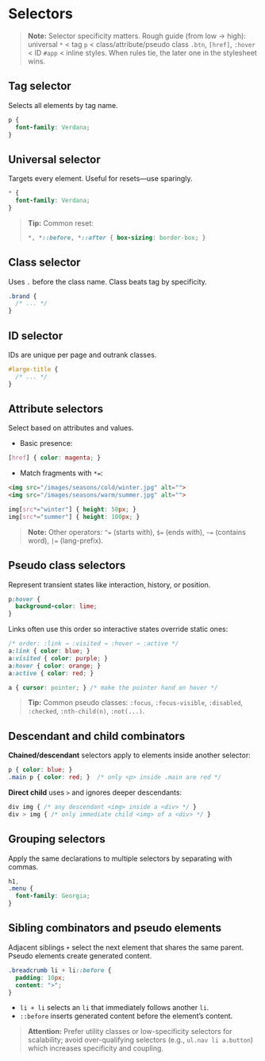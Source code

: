 # Selectors

> **Note:** Selector specificity matters. Rough guide (from low → high): universal `*` < tag `p` < class/attribute/pseudo class `.btn`, `[href]`, `:hover` < ID `#app` < inline styles. When rules tie, the later one in the stylesheet wins.

## Tag selector

Selects all elements by tag name.

~~~css
p {
  font-family: Verdana;
}
~~~

## Universal selector

Targets every element. Useful for resets—use sparingly.

~~~css
* {
  font-family: Verdana;
}
~~~

> **Tip:** Common reset:
> ~~~css
> *, *::before, *::after { box-sizing: border-box; }
> ~~~

## Class selector

Uses `.` before the class name. Class beats tag by specificity.

~~~css
.brand {
  /* ... */
}
~~~

## ID selector

IDs are unique per page and outrank classes.

~~~css
#large-title {
  /* ... */
}
~~~

## Attribute selectors

Select based on attributes and values.

- Basic presence:
~~~css
[href] { color: magenta; }
  ~~~
- Match fragments with `*=`:
~~~html
<img src="/images/seasons/cold/winter.jpg" alt="">
<img src="/images/seasons/warm/summer.jpg" alt="">
  ~~~
~~~css
img[src*="winter"] { height: 50px; }
img[src*="summer"] { height: 100px; }
  ~~~

> **Note:** Other operators: `^=` (starts with), `$=` (ends with), `~=` (contains word), `|=` (lang-prefix).

## Pseudo class selectors

Represent transient states like interaction, history, or position.

~~~css
p:hover {
  background-color: lime;
}
~~~

Links often use this order so interactive states override static ones:

~~~css
/* order: :link → :visited → :hover → :active */
a:link { color: blue; }
a:visited { color: purple; }
a:hover { color: orange; }
a:active { color: red; }

a { cursor: pointer; } /* make the pointer hand on hover */
~~~

> **Tip:** Common pseudo classes: `:focus`, `:focus-visible`, `:disabled`, `:checked`, `:nth-child(n)`, `:not(...)`.

## Descendant and child combinators

**Chained/descendant** selectors apply to elements inside another selector:

~~~css
p { color: blue; }
.main p { color: red; }  /* only <p> inside .main are red */
~~~

**Direct child** uses `>` and ignores deeper descendants:

~~~css
div img { /* any descendant <img> inside a <div> */ }
div > img { /* only immediate child <img> of a <div> */ }
~~~

## Grouping selectors

Apply the same declarations to multiple selectors by separating with commas.

~~~css
h1,
.menu {
  font-family: Georgia;
}
~~~

## Sibling combinators and pseudo elements

Adjacent siblings `+` select the next element that shares the same parent. Pseudo elements create generated content.

~~~css
.breadcrumb li + li::before {
  padding: 10px;
  content: ">";
}
~~~

- `li + li` selects an `li` that immediately follows another `li`.
- `::before` inserts generated content before the element’s content.

> **Attention:** Prefer utility classes or low-specificity selectors for scalability; avoid over-qualifying selectors (e.g., `ul.nav li a.button`) which increases specificity and coupling.